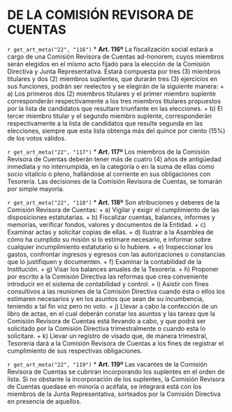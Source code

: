 # DE LA COMISIÓN REVISORA DE CUENTAS {#cap22}

`r get_art_meta("22", "116")`
* **Art. 116º**
La fiscalización social estará a cargo de una Comisión Revisora de Cuentas ad-honorem, cuyos miembros serán elegidos en el mismo acto fijado para la elección de la Comisión Directiva y Junta Representativa. Estará compuesta por tres (3) miembros titulares y dos (2) miembros suplentes, que durarán tres (3) ejercicios en sus funciones, podrán ser reelectos y se elegirán de la siguiente manera:
    + a) Los primeros dos (2) miembros titulares y el primer miembro suplente corresponderán respectivamente a los tres miembros titulares propuestos por la lista de candidatos que resultare triunfante en las elecciones.
    + b) El tercer miembro titular y el segundo miembro suplente, corresponderán respectivamente a la lista de candidatos que resulte segunda en las elecciones, siempre que esta lista obtenga más del quince por ciento (15%) de los votos válidos.

`r get_art_meta("22", "117")`
* **Art. 117º**
Los miembros de la Comisión Revisora de Cuentas deberán tener más de cuatro (4) años de antigüedad inmediata y no interrumpida, en la categoría o en la suma de ellas como socio vitalicio o pleno, hallándose al corriente en sus obligaciones con Tesorería. Las decisiones de la Comisión Revisora de Cuentas, se tomarán por simple mayoría.

`r get_art_meta("22", "118")`
* **Art. 118º**
Son atribuciones y deberes de la Comisión Revisora de Cuentas:
    + a) Vigilar y exigir el cumplimiento de las disposiciones estatutarias.
    + b) Fiscalizar cuentas, balances, informes y memorias, verificar fondos, valores y documentos de la Entidad.
    + c) Examinar actas y solicitar copias de ellas.
    + d) Ilustrar a la Asamblea de cómo ha cumplido su misión si lo estimare necesario, e informar sobre cualquier incumplimiento estatutario si lo hubiere.
    + e) Inspeccionar los gastos, confrontar ingresos y egresos con las autorizaciones o constancias que lo justifiquen y documenten.
    + f) Examinar la contabilidad de la Institución.
    + g) Visar los balances anuales de la Tesorería.
    + h) Proponer por escrito a la Comisión Directiva las reformas que crea conveniente introducir en el sistema de contabilidad y control.
    + i) Asistir con fines consultivos a las reuniones de la Comisión Directiva cuando ésta o ellos los estimaren necesarios y en los asuntos que sean de su incumbencia, teniendo a tal fin voz pero no voto.
    + j) Llevar a cabo la confección de un libro de actas, en el cual deberán constar los asuntos y las tareas que la Comisión Revisora de Cuentas está llevando a cabo, y que podrá ser solicitado por la Comisión Directiva trimestralmente o cuando esta lo solicitare.
    + k) Llevar un registro de visado que, de manera trimestral, Tesorería dará a la Comisión Revisora de Cuentas a los fines de registrar el cumplimiento de sus respectivas obligaciones.

`r get_art_meta("22", "119")`
* **Art. 119º**
Las vacantes de la Comisión Revisora de Cuentas se cubrirán incorporando los suplentes en el orden de lista. Si no obstante la incorporación de los suplentes, la Comisión Revisora de Cuentas quedase en minoría o acéfala, se integrará está con los miembros de la Junta Representativa, sorteados por la Comisión Directiva en presencia de aquellos.
